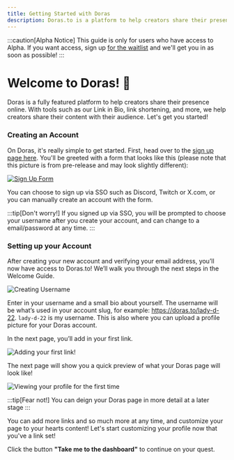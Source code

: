 ```yaml
---
title: Getting Started with Doras
description: Doras.to is a platform to help creators share their presence online. With tools such as our Link in Bio, link shortening, and more, we help creators share their content with their audience.
---
```



<Author client:only author="lady-d-22" />

:::caution[Alpha Notice]
This guide is only for users who have access to Alpha. If you want access, sign up [for the waitlist](https://doras.to) and we'll get you in as soon as possible!
:::

# Welcome to Doras! 🚀
Doras is a fully featured platform to help creators share their presence online. With tools such as our Link in Bio, link shortening, and more, we help creators share their content with their audience. Let's get you started!

### Creating an Account
On Doras, it's really simple to get started. First, head over to the [sign up page here](https://admin.doras.to/signup). You'll be greeted with a form that looks like this (please note that this picture is from pre-release and may look slightly different):

[![Sign Up Form](https://gezel.b-cdn.net/doras/docs/Screenshot%202023-11-07%20at%2020.26.59.png)](https://admin.doras.to/auth)

You can choose to sign up via SSO such as Discord, Twitch or X.com, or you can manually create an account with the form. 

:::tip[Don't worry!]
If you signed up via SSO, you will be prompted to choose your username after you create your account, and can change to a email/password at any time.
:::

### Setting up your Account

After creating your new account and verifying your email address, you’ll now have access to Doras.to! We’ll walk you through the next steps in the Welcome Guide.

![Creating Username](https://gezel.b-cdn.net/doras-docs/Screenshot%202023-12-06%20132453.png)

Enter in your username and a small bio about yourself. The username will be what’s used in your account slug, for example: https://doras.to/lady-d-22. `lady-d-22` is my username. This is also where you can upload a profile picture for your Doras account.

In the next page, you’ll add in your first link.

![Adding your first link!](https://gezel.b-cdn.net/doras-docs/Screenshot%202023-12-06%20134240.png)

The next page will show you a quick preview of what your Doras page will look like!

![Viewing your profile for the first time](https://gezel.b-cdn.net/doras-docs/Screenshot%202023-12-06%20133750.png)

:::tip[Fear not!]
You can deign your Doras page in more detail at a later stage
:::

You can add more links and so much more at any time, and customize your page to your hearts content! Let's start customizing your profile now that you've a link set!

Click the button **"Take me to the dashboard"** to continue on your quest.